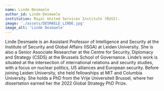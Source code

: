 ```yaml
---
name: Linde Desmaele
author_id: Linde-Desmaele
institution: Royal United Services Institute (RUSI).
image: './assets/DESMAELE_LINDE.jpg'
image_alt: 'Linde Desmaele'
---
```


Linde Desmaele is an Assistant Professor of Intelligence and Security at the Institute of Security and Global Affairs (ISGA) at Leiden University. She is also a Senior Associate Researcher at the Centre for Security, Diplomacy and Strategy (CSDS) at the Brussels School of Governance. Linde’s work is situated at the intersection of international relations and security studies, with a focus on nuclear politics, US alliances and European security. Before joining Leiden University, she held fellowships at MIT and Columbia University. She holds a PhD from the Vrije Universiteit Brussel, where her dissertation earned her the 2022 Global Strategy PhD Prize.
